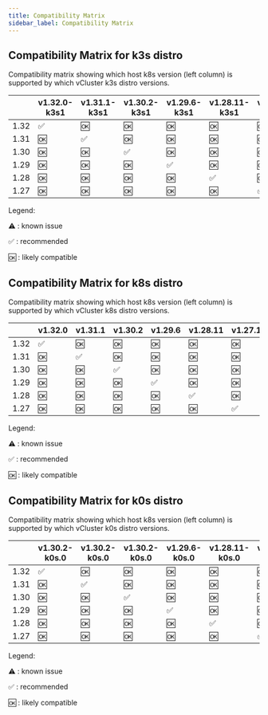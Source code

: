 ```yaml
---
title: Compatibility Matrix
sidebar_label: Compatibility Matrix
---
```


## Compatibility Matrix for k3s distro

Compatibility matrix showing which host k8s version (left column) is supported by which vCluster k3s distro versions.

|      |    v1.32.0-k3s1    |    v1.31.1-k3s1    |    v1.30.2-k3s1    |    v1.29.6-k3s1    |   v1.28.11-k3s1    |   v1.27.16-k3s1    |
|------|--------------------|--------------------|--------------------|--------------------|--------------------|--------------------|
| 1.32 | :white_check_mark: | :ok:               | :ok:               | :ok:               | :ok:               | :ok:               |
| 1.31 | :ok:               | :white_check_mark: | :ok:               | :ok:               | :ok:               | :ok:               |
| 1.30 | :ok:               | :ok:               | :white_check_mark: | :ok:               | :ok:               | :ok:               |
| 1.29 | :ok:               | :ok:               | :ok:               | :white_check_mark: | :ok:               | :ok:               |
| 1.28 | :ok:               | :ok:               | :ok:               | :ok:               | :white_check_mark: | :ok:               |
| 1.27 | :ok:               | :ok:               | :ok:               | :ok:               | :ok:               | :white_check_mark: |


Legend:

:warning: : known issue

:white_check_mark: : recommended

:ok: : likely compatible

## Compatibility Matrix for k8s distro

Compatibility matrix showing which host k8s version (left column) is supported by which vCluster k8s distro versions.

|      |      v1.32.0       |      v1.31.1       |      v1.30.2       |      v1.29.6       |      v1.28.11      |      v1.27.16      |
|------|--------------------|--------------------|--------------------|--------------------|--------------------|--------------------|
| 1.32 | :white_check_mark: | :ok:               | :ok:               | :ok:               | :ok:               | :ok:               |
| 1.31 | :ok:               | :white_check_mark: | :ok:               | :ok:               | :ok:               | :ok:               |
| 1.30 | :ok:               | :ok:               | :white_check_mark: | :ok:               | :ok:               | :ok:               |
| 1.29 | :ok:               | :ok:               | :ok:               | :white_check_mark: | :ok:               | :ok:               |
| 1.28 | :ok:               | :ok:               | :ok:               | :ok:               | :white_check_mark: | :ok:               |
| 1.27 | :ok:               | :ok:               | :ok:               | :ok:               | :ok:               | :white_check_mark: |


Legend:

:warning: : known issue

:white_check_mark: : recommended

:ok: : likely compatible

## Compatibility Matrix for k0s distro

Compatibility matrix showing which host k8s version (left column) is supported by which vCluster k0s distro versions.

|      |   v1.30.2-k0s.0    |   v1.30.2-k0s.0    |   v1.30.2-k0s.0    |   v1.29.6-k0s.0    |   v1.28.11-k0s.0   |   v1.27.16-k0s.0   |
|------|--------------------|--------------------|--------------------|--------------------|--------------------|--------------------|
| 1.32 | :white_check_mark: | :ok:               | :ok:               | :ok:               | :ok:               | :ok:               |
| 1.31 | :ok:               | :white_check_mark: | :ok:               | :ok:               | :ok:               | :ok:               |
| 1.30 | :ok:               | :ok:               | :white_check_mark: | :ok:               | :ok:               | :ok:               |
| 1.29 | :ok:               | :ok:               | :ok:               | :white_check_mark: | :ok:               | :ok:               |
| 1.28 | :ok:               | :ok:               | :ok:               | :ok:               | :white_check_mark: | :ok:               |
| 1.27 | :ok:               | :ok:               | :ok:               | :ok:               | :ok:               | :white_check_mark: |


Legend:

:warning: : known issue

:white_check_mark: : recommended

:ok: : likely compatible

